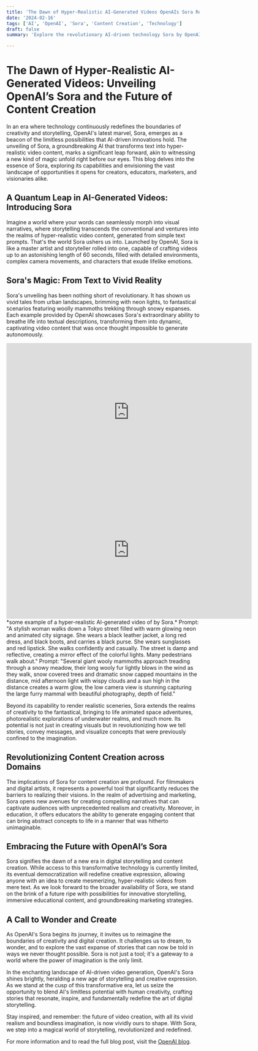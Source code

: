```yaml
---
title: 'The Dawn of Hyper-Realistic AI-Generated Videos OpenAIs Sora Redefines Content Creation'
date: '2024-02-16'
tags: ['AI', 'OpenAI', 'Sora', 'Content Creation', 'Technology']
draft: false
summary: 'Explore the revolutionary AI-driven technology Sora by OpenAI that transforms text into hyper-realistic videos, and the future of storytelling and content creation it heralds'

---
```


# The Dawn of Hyper-Realistic AI-Generated Videos: Unveiling OpenAI’s Sora and the Future of Content Creation

In an era where technology continuously redefines the boundaries of creativity and storytelling, OpenAI's latest marvel, Sora, emerges as a beacon of the limitless possibilities that AI-driven innovations hold. The unveiling of Sora, a groundbreaking AI that transforms text into hyper-realistic video content, marks a significant leap forward, akin to witnessing a new kind of magic unfold right before our eyes. This blog delves into the essence of Sora, exploring its capabilities and envisioning the vast landscape of opportunities it opens for creators, educators, marketers, and visionaries alike.

## A Quantum Leap in AI-Generated Videos: Introducing Sora

Imagine a world where your words can seamlessly morph into visual narratives, where storytelling transcends the conventional and ventures into the realms of hyper-realistic video content, generated from simple text prompts. That's the world Sora ushers us into. Launched by OpenAI, Sora is like a master artist and storyteller rolled into one, capable of crafting videos up to an astonishing length of 60 seconds, filled with detailed environments, complex camera movements, and characters that exude lifelike emotions.

## Sora's Magic: From Text to Vivid Reality

Sora's unveiling has been nothing short of revolutionary. It has shown us vivid tales from urban landscapes, brimming with neon lights, to fantastical scenarios featuring woolly mammoths trekking through snowy expanses. Each example provided by OpenAI showcases Sora's extraordinary ability to breathe life into textual descriptions, transforming them into dynamic, captivating video content that was once thought impossible to generate autonomously.


<div className="-mx-2 flex flex-wrap overflow-hidden xl:-mx-2">
  <div className="my-1 w-full overflow-hidden px-2 xl:my-1 xl:w-1/2 xl:px-2">
    <iframe 
      src="https://player.vimeo.com/video/913331489?h=d6b3d4c2bd" 
      width="640" 
      height="360" 
      frameBorder="0" 
      allow="autoplay; fullscreen" 
      allowFullScreen>
    </iframe>
    
  </div>
  
  <div className="my-1 w-full overflow-hidden px-2 xl:my-1 xl:w-1/2 xl:px-2">
    <iframe 
      src="https://player.vimeo.com/video/913133210?h=be057e0e48" 
      width="640" 
      height="360" 
      frameBorder="0" 
      allow="autoplay; fullscreen" 
      allowFullScreen>
    </iframe>
  </div>
</div>
*some example of a hyper-realistic AI-generated video of  by Sora.*
Prompt: "A stylish woman walks down a Tokyo street filled with warm glowing neon and animated city signage. She wears a black leather jacket, a long red dress, and black boots, and carries a black purse. She wears sunglasses and red lipstick. She walks confidently and casually. The street is damp and reflective, creating a mirror effect of the colorful lights. Many pedestrians walk about."
Prompt: "Several giant wooly mammoths approach treading through a snowy meadow, their long wooly fur lightly blows in the wind as they walk, snow covered trees and dramatic snow capped mountains in the distance, mid afternoon light with wispy clouds and a sun high in the distance creates a warm glow, the low camera view is stunning capturing the large furry mammal with beautiful photography, depth of field."

Beyond its capability to render realistic sceneries, Sora extends the realms of creativity to the fantastical, bringing to life animated space adventures, photorealistic explorations of underwater realms, and much more. Its potential is not just in creating visuals but in revolutionizing how we tell stories, convey messages, and visualize concepts that were previously confined to the imagination.

## Revolutionizing Content Creation across Domains

The implications of Sora for content creation are profound. For filmmakers and digital artists, it represents a powerful tool that significantly reduces the barriers to realizing their visions. In the realm of advertising and marketing, Sora opens new avenues for creating compelling narratives that can captivate audiences with unprecedented realism and creativity. Moreover, in education, it offers educators the ability to generate engaging content that can bring abstract concepts to life in a manner that was hitherto unimaginable.

## Embracing the Future with OpenAI’s Sora

Sora signifies the dawn of a new era in digital storytelling and content creation. While access to this transformative technology is currently limited, its eventual democratization will redefine creative expression, allowing anyone with an idea to create mesmerizing, hyper-realistic videos from mere text. As we look forward to the broader availability of Sora, we stand on the brink of a future ripe with possibilities for innovative storytelling, immersive educational content, and groundbreaking marketing strategies.

## A Call to Wonder and Create

As OpenAI's Sora begins its journey, it invites us to reimagine the boundaries of creativity and digital creation. It challenges us to dream, to wonder, and to explore the vast expanse of stories that can now be told in ways we never thought possible. Sora is not just a tool; it's a gateway to a world where the power of imagination is the only limit.

In the enchanting landscape of AI-driven video generation, OpenAI's Sora shines brightly, heralding a new age of storytelling and creative expression. As we stand at the cusp of this transformative era, let us seize the opportunity to blend AI's limitless potential with human creativity, crafting stories that resonate, inspire, and fundamentally redefine the art of digital storytelling.

Stay inspired, and remember: the future of video creation, with all its vivid realism and boundless imagination, is now vividly ours to shape. With Sora, we step into a magical world of storytelling, revolutionized and redefined.

For more information and to read the full blog post, visit the [OpenAI blog](https://openai.com/sora).

```markdown
